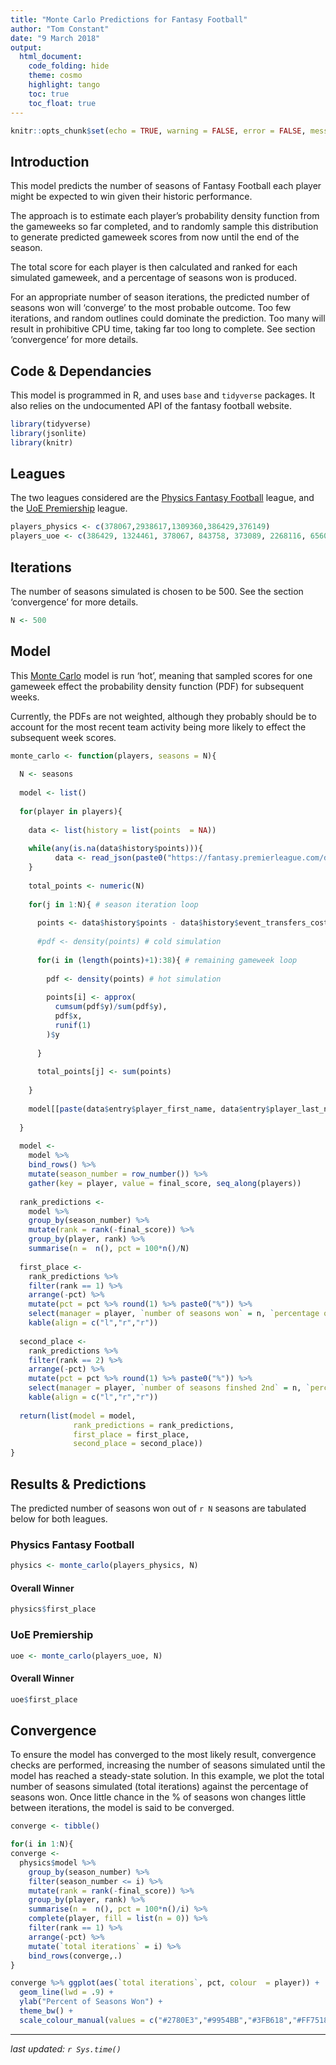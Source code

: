 ```yaml
---
title: "Monte Carlo Predictions for Fantasy Football"
author: "Tom Constant"
date: "9 March 2018"
output:
  html_document:
    code_folding: hide
    theme: cosmo
    highlight: tango
    toc: true
    toc_float: true
---
```


```r
knitr::opts_chunk$set(echo = TRUE, warning = FALSE, error = FALSE, message = FALSE)
```

## Introduction

This model predicts the number of seasons of Fantasy Football each player might be expected to win given their historic performance.

The approach is to estimate each player's probability density function from the gameweeks so far completed, and to randomly sample this distribution to generate predicted gameweek scores from now until the end of the season.

The total score for each player is then calculated and ranked for each simulated gameweek, and a percentage of seasons won is produced.

For an appropriate number of season iterations, the predicted number of seasons won will 'converge' to the most probable outcome. Too few iterations, and random outlines could dominate the prediction. Too many will result in prohibitive CPU time, taking far too long to complete. See section 'convergence' for more details. 

## Code & Dependancies

This model is programmed in R, and uses `base` and `tidyverse` packages. It also relies on the undocumented API of the fantasy football website.

```r
library(tidyverse)
library(jsonlite)
library(knitr)
```

## Leagues

The two leagues considered are the [Physics Fantasy Football](https://fantasy.premierleague.com/a/leagues/standings/682443/classic) league, and the [UoE Premiership](https://fantasy.premierleague.com/a/leagues/standings/203349/classic) league.

```r
players_physics <- c(378067,2938617,1309360,386429,376149)
players_uoe <- c(386429, 1324461, 378067, 843758, 373089, 2268116, 656073, 1878698, 3605945) 
```

## Iterations

The number of seasons simulated is chosen to be 500. See the section 'convergence' for more details. 

```r
N <- 500
```

## Model

This [Monte Carlo](https://en.wikipedia.org/wiki/Monte_Carlo_method) model is run 'hot', meaning that sampled scores for one gameweek effect the probability density function (PDF) for subsequent weeks.

Currently, the PDFs are not weighted, although they probably should be to account for the most recent team activity being more likely to effect the subsequent week scores. 

```r

monte_carlo <- function(players, seasons = N){
  
  N <- seasons
  
  model <- list()
  
  for(player in players){
    
    data <- list(history = list(points  = NA))
    
    while(any(is.na(data$history$points))){
          data <- read_json(paste0("https://fantasy.premierleague.com/drf/entry/", player ,"/history"), simplifyVector = T)
    }
    
    total_points <- numeric(N)
    
    for(j in 1:N){ # season iteration loop
      
      points <- data$history$points - data$history$event_transfers_cost
      
      #pdf <- density(points) # cold simulation
      
      for(i in (length(points)+1):38){ # remaining gameweek loop
        
        pdf <- density(points) # hot simulation
        
        points[i] <- approx(
          cumsum(pdf$y)/sum(pdf$y),
          pdf$x,
          runif(1)
        )$y
        
      }
      
      total_points[j] <- sum(points)
      
    }
    
    model[[paste(data$entry$player_first_name, data$entry$player_last_name)]] <- total_points
    
  }
  
  model <-
    model %>% 
    bind_rows() %>%
    mutate(season_number = row_number()) %>%
    gather(key = player, value = final_score, seq_along(players))
  
  rank_predictions <- 
    model %>% 
    group_by(season_number) %>% 
    mutate(rank = rank(-final_score)) %>%
    group_by(player, rank) %>%
    summarise(n =  n(), pct = 100*n()/N)
  
  first_place <- 
    rank_predictions %>%
    filter(rank == 1) %>%
    arrange(-pct) %>%
    mutate(pct = pct %>% round(1) %>% paste0("%")) %>%
    select(manager = player, `number of seasons won` = n, `percentage of seasons won` = pct) %>%
    kable(align = c("l","r","r"))
  
  second_place <- 
    rank_predictions %>%
    filter(rank == 2) %>%
    arrange(-pct) %>%
    mutate(pct = pct %>% round(1) %>% paste0("%")) %>%
    select(manager = player, `number of seasons finshed 2nd` = n, `percentage of seasons finished 2nd` = pct) %>%
    kable(align = c("l","r","r"))
  
  return(list(model = model, 
              rank_predictions = rank_predictions, 
              first_place = first_place,
              second_place = second_place))
}

```

## Results & Predictions {.tabset .tabset-fade}

The predicted number of seasons won out of `r N` seasons are tabulated below for both leagues.

### Physics Fantasy Football

```r
physics <- monte_carlo(players_physics, N)
```

#### Overall Winner

```r
physics$first_place
```

### UoE Premiership

```r
uoe <- monte_carlo(players_uoe, N)
```

#### Overall Winner

```r
uoe$first_place
```


## Convergence

To ensure the model has converged to the most likely result, convergence checks are performed, increasing the number of seasons simulated until the model has reached a steady-state solution. In this example, we plot the total number of seasons simulated (total iterations) against the percentage of seasons won. Once little chance in the % of seasons won changes little between iterations, the model is said to be converged.

```r
converge <- tibble()

for(i in 1:N){
converge <- 
  physics$model %>% 
    group_by(season_number) %>%
    filter(season_number <= i) %>%
    mutate(rank = rank(-final_score)) %>%
    group_by(player, rank) %>%
    summarise(n =  n(), pct = 100*n()/i) %>%
    complete(player, fill = list(n = 0)) %>%
    filter(rank == 1) %>%
    arrange(-pct) %>%
    mutate(`total iterations` = i) %>%
    bind_rows(converge,.)
}

converge %>% ggplot(aes(`total iterations`, pct, colour  = player)) + 
  geom_line(lwd = .9) + 
  ylab("Percent of Seasons Won") + 
  theme_bw() +
  scale_colour_manual(values = c("#2780E3","#9954BB","#3FB618","#FF7518", "#FF0039", "black", "pink"))
```


----------
_last updated:_ _`r Sys.time()`_